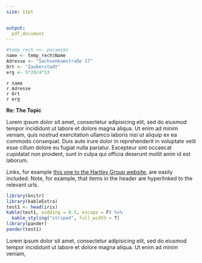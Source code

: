 ```yaml
---
size: 11pt


output: 
  pdf_document
---
```




```r
#temp_rech <<- params$n
name <- temp_rech$Name
Adresse <- "Sachsenkamstraße 17"
Ort <- "Zauberstadt"
erg <- 5*20/4*33
```

\begin{flushright}
\includegraphics{logo.png}
\end{flushright}


\today

| `r name`
| `r Adresse`
| `r Ort`
| `r erg`


\vspace{3cm}

**Re: The Topic**


Lorem ipsum dolor sit amet, consectetur adipisicing elit, sed do eiusmod
tempor incididunt ut labore et dolore magna aliqua. Ut enim ad minim veniam,
quis nostrud exercitation ullamco laboris nisi ut aliquip ex ea commodo
consequat. Duis aute irure dolor in reprehenderit in voluptate velit esse
cillum dolore eu fugiat nulla pariatur. Excepteur sint occaecat cupidatat non
proident, sunt in culpa qui officia deserunt mollit anim id est laborum.

Links, for example [this one to the Hartley Group
website](http://www.hartleygroup.org), are easily included. Note, for example,
that items in the header are hyperlinked to the relevant urls.

```r
library(knitr)
library(kableExtra)
test1 <- head(iris)
kable(test1, padding = 0.5, escape = F) %>%
  kable_styling("striped", full_width = T)
library(pander)
pander(test1)
```

Lorem ipsum dolor sit amet, consectetur adipisicing elit, sed do eiusmod
tempor incididunt ut labore et dolore magna aliqua. Ut enim ad minim veniam,
